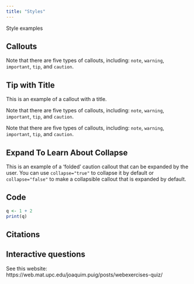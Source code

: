 ```yaml
---
title: "Styles"
---
```


Style examples

## Callouts

::: {.callout-note}
Note that there are five types of callouts, including:
`note`, `warning`, `important`, `tip`, and `caution`.
:::

::: {.callout-tip}
## Tip with Title

This is an example of a callout with a title.
:::

::: {.callout-warning}
Note that there are five types of callouts, including:
`note`, `warning`, `important`, `tip`, and `caution`.
:::

::: {.callout-important}
Note that there are five types of callouts, including:
`note`, `warning`, `important`, `tip`, and `caution`.
:::

::: {.callout-caution collapse="true"}
## Expand To Learn About Collapse

This is an example of a 'folded' caution callout that can be expanded by the user. You can use `collapse="true"` to collapse it by default or `collapse="false"` to make a collapsible callout that is expanded by default.
:::

## Code

```r
q <- 1 + 2
print(q)
```

## Citations
<span class="__dimensions_badge_embed__" data-doi="10.1038/nrn3338" data-style="large_rectangle"></span>

<script type='text/javascript' src='https://d1bxh8uas1mnw7.cloudfront.net/assets/embed.js'></script>
<script async src="https://badge.dimensions.ai/badge.js" charset="utf-8"></script>

## Interactive questions

See this website: https://web.mat.upc.edu/joaquim.puig/posts/webexercises-quiz/ 